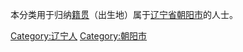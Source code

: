 本分类用于归纳[[籍贯|籍贯]]（出生地）属于[[辽宁省|辽宁省]][[朝阳市|朝阳市]]的人士。

[[Category:辽宁人|Category:辽宁人]]
[[Category:朝阳市|Category:朝阳市]]